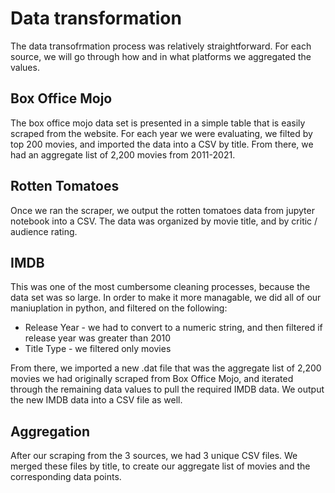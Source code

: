 # Data transformation

The data transofrmation process was relatively straightforward. For each source, we will go through how and in what platforms we aggregated the values.

## Box Office Mojo
The box office mojo data set is presented in a simple table that is easily scraped from the website. For each year we were evaluating, we filted by top 200 movies, and imported the data into a CSV by title. From there, we had an aggregate list of 2,200 movies from 2011-2021. 


## Rotten Tomatoes
Once we ran the scraper, we output the rotten tomatoes data from jupyter notebook into a CSV. The data was organized by movie title, and by critic / audience rating. 

## IMDB
This was one of the most cumbersome cleaning processes, because the data set was so large. In order to make it more managable, we did all of our maniuplation in python, and filtered on the following: 

* Release Year - we had to convert to a numeric string, and then filtered if release year was greater than 2010
* Title Type - we filtered only movies 

From there, we imported a new .dat file that was the aggregate list of 2,200 movies we had originally scraped from Box Office Mojo, and iterated through the remaining data values to pull the required IMDB data. We output the new IMDB data into a CSV file as well. 

## Aggregation
After our scraping from the 3 sources, we had 3 unique CSV files. We merged these files by title, to create our aggregate list of movies and the corresponding data points. 